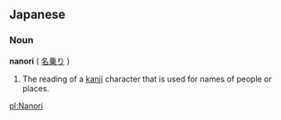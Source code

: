==Japanese==
===Noun===
'''nanori''' ( [[名乗り]] )
#The reading of a [[kanji]] character that is used for names of people or places.

[[pl:Nanori]]